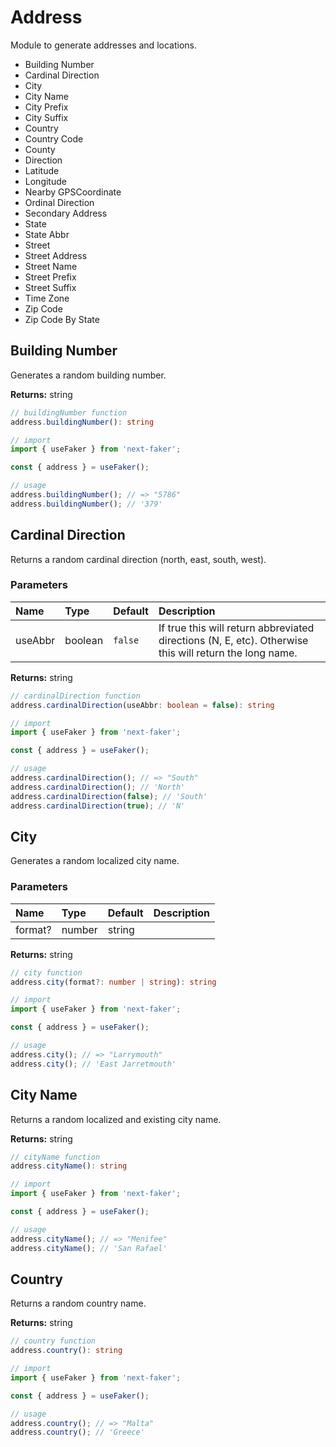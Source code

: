 # Address

Module to generate addresses and locations.

* Building Number
* Cardinal Direction
* City
* City Name
* City Prefix
* City Suffix
* Country
* Country Code
* County
* Direction
* Latitude
* Longitude
* Nearby GPSCoordinate
* Ordinal Direction
* Secondary Address
* State
* State Abbr
* Street
* Street Address
* Street Name
* Street Prefix
* Street Suffix
* Time Zone
* Zip Code
* Zip Code By State

## Building Number

Generates a random building number.

**Returns:** string

```ts
// buildingNumber function
address.buildingNumber(): string

// import
import { useFaker } from 'next-faker';

const { address } = useFaker();

// usage
address.buildingNumber(); // => "5786"
address.buildingNumber(); // '379'
```

## Cardinal Direction

Returns a random cardinal direction (north, east, south, west).

### Parameters

| Name | Type | Default | Description |
| :------- | :------- | :------- | :------- |
| useAbbr | boolean | `false` | If true this will return abbreviated directions (N, E, etc). Otherwise this will return the long name. |

**Returns:** string

```ts
// cardinalDirection function
address.cardinalDirection(useAbbr: boolean = false): string

// import
import { useFaker } from 'next-faker';

const { address } = useFaker();

// usage
address.cardinalDirection(); // => "South"
address.cardinalDirection(); // 'North'
address.cardinalDirection(false); // 'South'
address.cardinalDirection(true); // 'N'
```

## City

Generates a random localized city name.

### Parameters

| Name | Type | Default | Description |
| :------- | :------- | :------- | :------- |
| format? | number | string |  | The index of the format to use. Deprecated do not use. |

**Returns:** string

```ts
// city function
address.city(format?: number | string): string

// import
import { useFaker } from 'next-faker';

const { address } = useFaker();

// usage
address.city(); // => "Larrymouth"
address.city(); // 'East Jarretmouth'
```

## City Name

Returns a random localized and existing city name.

**Returns:** string

```ts
// cityName function
address.cityName(): string

// import
import { useFaker } from 'next-faker';

const { address } = useFaker();

// usage
address.cityName(); // => "Menifee"
address.cityName(); // 'San Rafael'
```

## Country

Returns a random country name.

**Returns:** string

```ts
// country function
address.country(): string

// import
import { useFaker } from 'next-faker';

const { address } = useFaker();

// usage
address.country(); // => "Malta"
address.country(); // 'Greece'
```
